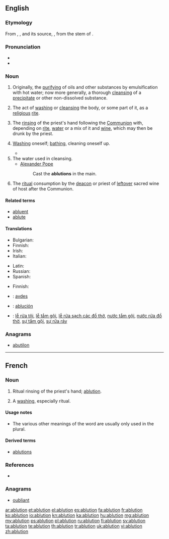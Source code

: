 ==English==

===Etymology===
From {{etyl|frm}} {{term|ablucion}}, {{term|ablution|lang=fr}}, and its source, {{etyl|LL.}} {{term|ablutio||washing, cleansing, ablution|lang=la}}, from the stem of {{etyl|la}} {{term|abluo|abluō|I wash away|lang=la}}.

===Pronunciation===
* {{rhymes|uːʃən}}
* {{audio|en-us-ablution.ogg|Audio (US)}}

===Noun===
{{en-noun}}

# {{chemistry}} Originally, the [[purifying]] of oils and other substances by emulsification with hot water; now more generally, a thorough [[cleansing]] of a [[precipitate]] or other non-dissolved substance. {{defdate|from 15th c.}}
# The act of [[washing]] or [[cleansing]] the body, or some part of it, as a [[religious]] [[rite]]. {{defdate|from 16th c.}}
# {{context|Western|_|Christianity}} The [[rinse|rinsing]] of the priest's hand following the [[Communion]] with, depending on [[rite]], [[water]] or a mix of it and [[wine]], which may then be drunk by the priest. {{defdate|from 17th c.}}
# {{literary|or|humorous|usually|in plural}} [[washing|Washing]] oneself; [[bathing]], cleaning oneself up. {{defdate|from 17th c.}}
#* {{quote-book|year=1835|author=[[s:Author:William Gilmore Simms|William Gilmore Simms]]|title=[[s:The Partisan|The Partisan]]|publisher=Harper|section=[[s:The Partisan/II|Chapter II]]|page=[[s:Page:The Partisan, v1.djvu/26|25]]|passage=He followed the steps of Bella, who soon conducted him to his chamber, and left him to those '''ablutions''' which a long ride along a sandy road had rendered particularly necessary.}}
# The water used in cleansing. {{defdate|from 17th c.}}
#* [[w:Alexander Pope|Alexander Pope]]
#*: Cast the '''ablutions''' in the main.
# {{context|Orthodox|_|Christianity}} The [[ritual]] consumption by the [[deacon]] or priest of [[leftover]] sacred wine of host after the Communion.

====Related terms====
* [[abluent]]
* [[ablute]]

====Translations====
{{trans-top|the act of washing or cleansing}}
* Bulgarian: {{t|bg|промивка}}
* Finnish: {{t|fi|peseytyminen}}
* Irish: {{t+|ga|ionladh|m|xs=Irish}}
* Italian: {{t+|it|abluzione|f}}
{{trans-mid}}
* Latin: {{t-|la|ablutio|f|alt=ablūtiō}}
* Russian: {{t|ru|омовение|n}}
* Spanish: {{t+|es|ablución|f}}
{{trans-bottom}}

{{trans-top|the water used in cleansing}}
* Finnish: {{t-|fi|pesuvesi}}
{{trans-mid}}
{{trans-bottom}}

{{trans-top|Roman Catholic Church: a small quantity of wine and water}}
{{trans-mid}}
{{trans-bottom}}

{{checktrans-top}}
* {{ttbc|sq}}: [[avdes]]
* {{ttbc|es}}: [[ablución]] {{f}}
* {{ttbc|vi}}: [[lễ rửa tội]], [[lễ tắm gội]], [[lễ rửa sạch các đồ thờ]], [[nước tắm gội]], [[nước rửa đồ thờ]], [[sự tắm gội]], [[sự rửa ráy]]
{{trans-bottom}}

===Anagrams===
* [[abutilon#English|abutilon]]

----

==French==

===Noun===
{{fr-noun|f}}

# {{context|Western|_|Christianity|lang=fr}} Ritual rinsing of the priest's hand; [[#English|ablution]].
# {{rare|lang=fr}} A [[washing]], especially ritual.

====Usage notes====
* The various other meanings of the word are usually only used in the plural.

====Derived terms====
* [[ablutions]]

===References===
* {{R:Webster 1913}}

===Anagrams===
* [[oubliant#French|oubliant]]

[[ar:ablution]]
[[et:ablution]]
[[el:ablution]]
[[es:ablution]]
[[fa:ablution]]
[[fr:ablution]]
[[ko:ablution]]
[[io:ablution]]
[[kn:ablution]]
[[ka:ablution]]
[[hu:ablution]]
[[mg:ablution]]
[[my:ablution]]
[[ps:ablution]]
[[pl:ablution]]
[[ru:ablution]]
[[fi:ablution]]
[[sv:ablution]]
[[ta:ablution]]
[[te:ablution]]
[[th:ablution]]
[[tr:ablution]]
[[uk:ablution]]
[[vi:ablution]]
[[zh:ablution]]
